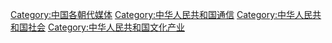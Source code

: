 {{Commonscat|Media of China}}
{{Catmore|中华人民共和国媒体}}

[[Category:中国各朝代媒体|Category:中国各朝代媒体]]
[[Category:中华人民共和国通信|Category:中华人民共和国通信]]
[[Category:中华人民共和国社会|Category:中华人民共和国社会]]
[[Category:中华人民共和国文化产业|Category:中华人民共和国文化产业]]